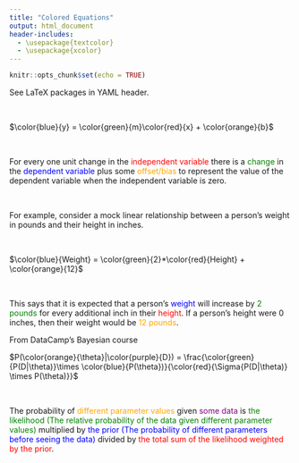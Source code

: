 ```yaml
---
title: "Colored Equations"
output: html_document
header-includes:
  - \usepackage{textcolor}
  - \usepackage{xcolor}
---
```


```r
knitr::opts_chunk$set(echo = TRUE)
```

See LaTeX packages in YAML header.

<br> 

$\color{blue}{y} = \color{green}{m}\color{red}{x} + \color{orange}{b}$ 

<br> 

For every one unit change in the <span style="color:red">independent variable</span> there is a <span style="color:green">change</span> in the <span style="color:blue">dependent variable</span> plus some  <span style="color:orange">offset/bias</span> to represent the value of the dependent variable when the independent variable is zero.

<br> 

For example, consider a mock linear relationship between a person's weight in pounds and their height in inches. 

<br> 

$\color{blue}{Weight} = \color{green}{2}*\color{red}{Height} + \color{orange}{12}$ 

<br> 

This says that it is expected that a person's <span style="color:blue">weight</span> will increase by <span style="color:green">2 pounds</span> for every additional inch in their <span style="color:red">height</span>. If a person's height were 0 inches, then their weight would be <span style="color:orange">12 pounds</span>.

From DataCamp's Bayesian course

$P(\color{orange}{\theta}|\color{purple}{D}) = \frac{\color{green}{P(D|\theta)}\times \color{blue}{P(\theta})}{\color{red}{\Sigma{P(D|\theta)} \times P(\theta)}}$ 

<br> 

The probability of <span style="color:orange">different parameter values</span> given <span style="color:purple">some data</span> is <span style="color:green">the likelihood (The relative probability of the data given different parameter values)</span> multiplied by <span style="color:blue">the prior (The probability of different parameters before seeing the data)</span> divided by <span style="color:red">the total sum of the likelihood weighted by the prior</span>.






